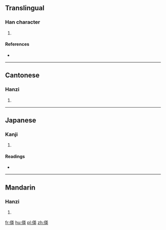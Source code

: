 ==Translingual==

===Han character===
{{Han char|rn=9|rad=人|as=09|sn=11|four=24235|canj=OTLK|ids=⿰亻英}}

# {{defn|Han|sort=人09}}

====References====
* {{Han ref|kx=0109.190|dkj=00827|hdz=10186.160|uh=5040|ud=20544|bh=D463|bd=54371}}

----

==Cantonese==

===Hanzi===
{{yue-hanzi|jyut=|y=ying1}}

# {{defn|lang=yue|sort=人09}}

----

==Japanese==

===Kanji===
{{ja-kanji|grade=|rs=人09}}

# {{defn|lang=ja|sort=人09}}

====Readings====
* {{ja-readings|on=[[えい]] (ei)|kun=[[はなぶさ]] (hanabusa)}}

----

==Mandarin==

===Hanzi===
{{cmn-hanzi|pin=[[yīng]] ([[ying1]])|wg=ying<sup>1</sup>}}

# {{defn|lang=cmn|sort=人09}}

[[fr:偀]]
[[hu:偀]]
[[pl:偀]]
[[zh:偀]]